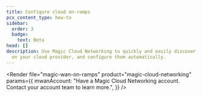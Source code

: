 ```yaml
---
title: Configure cloud on-ramps
pcx_content_type: how-to
sidebar:
  order: 3
  badge:
    text: Beta
head: []
description: Use Magic Cloud Networking to quickly and easily discover resources
  on your cloud provider, and configure them automatically.
---
```



<Render
	file="magic-wan-on-ramps"
	product="magic-cloud-networking"
	params={{
		mwanAccount: "Have a Magic Cloud Networking account. Contact your account team to learn more.",
	}}
/>
